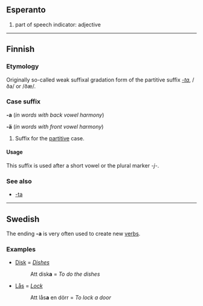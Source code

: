 ==Esperanto==

#part of speech indicator: adjective
----
==Finnish==

===Etymology===
Originally so-called weak suffixal gradation form of the partitive suffix ''[[-ta#Finnish|-ta]]'', /ða/ or /ðæ/.

===Case suffix===
'''-a''' (''in words with back vowel harmony'')

'''-ä''' (''in words with front vowel harmony'')

# Suffix for the [[partitive]] case.

====Usage====
This suffix is used after a short vowel or the plural marker ''-j-''.

===See also===
*[[-ta#Finnish|-ta]]

----

==Swedish==
The ending '''-a''' is very often used to create new [[verb]]s.

===Examples===
*[[Disk]] = ''[[Dishes]]''
*:Att disk'''a''' = ''To do the dishes''
*[[Lås]] = ''[[Lock]]''
*:Att lås'''a''' en dörr = ''To lock a door''



{{stub}}